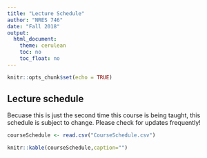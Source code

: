 ```yaml
---
title: "Lecture Schedule"
author: "NRES 746"
date: "Fall 2018"
output: 
  html_document: 
    theme: cerulean
    toc: no
    toc_float: no
---
```


```r
knitr::opts_chunk$set(echo = TRUE)
```

## Lecture schedule

Becuase this is just the second time this course is being taught, this schedule is subject to change. Please check for updates frequently!

```r
courseSchedule <- read.csv("CourseSchedule.csv")

```

```r
knitr::kable(courseSchedule,caption="")

```

